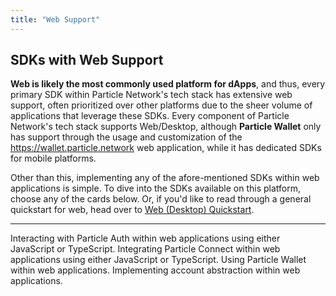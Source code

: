 ```yaml
---
title: "Web Support"
---
```


## SDKs with Web Support

**Web is likely the most commonly used platform for dApps**, and thus, every primary SDK within Particle Network's tech stack has extensive web support, often prioritized over other platforms due to the sheer volume of applications that leverage these SDKs. Every component of Particle Network's tech stack supports Web/Desktop, although **Particle Wallet** only has support through the usage and customization of the https://wallet.particle.network web application, while it has dedicated SDKs for mobile platforms.

 Other than this, implementing any of the afore-mentioned SDKs within web applications is simple. To dive into the SDKs available on this platform, choose any of the cards below. Or, if you'd like to read through a general quickstart for web, head over to [Web (Desktop) Quickstart](doc:web-desktop-quickstart).

***

<CardGroup cols={2}>
  <Card title="Particle Auth" href="/api-reference/auth/desktop-sdks/web">
    Interacting with Particle Auth within web applications using either JavaScript or TypeScript.
  </Card>
  <Card title="Particle Connect" href="/api-reference/connect/desktop/web">
    Integrating Particle Connect within web applications using either JavaScript or TypeScript.
  </Card>
   <Card title="Particle Wallet" href="/api-reference/wallet/desktop/web">
    Using Particle Wallet within web applications.
  </Card>
     <Card title="Account Abstraction" href="/api-reference/aa/sdks/desktop/web">
    Implementing account abstraction within web applications.
  </Card>
</CardGroup>